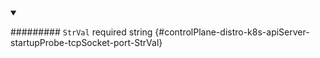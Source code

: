 
<details className="config-field" data-expandable="false" open>
<summary>

######### `StrVal` <span className="config-field-required" data-required="false">required</span> <span className="config-field-type">string</span> <span className="config-field-default"></span> <span className="config-field-enum"></span> {#controlPlane-distro-k8s-apiServer-startupProbe-tcpSocket-port-StrVal}



</summary>



</details>

